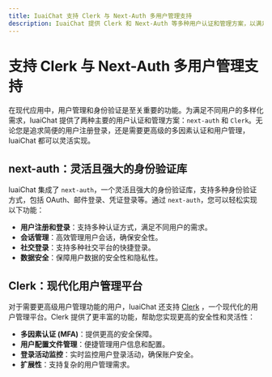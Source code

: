 ```yaml
---
title: IuaiChat 支持 Clerk 与 Next-Auth 多用户管理支持
description: IuaiChat 提供 Clerk 和 Next-Auth 等多种用户认证和管理方案，以满足不同用户的需求。
---
```


# 支持 Clerk 与 Next-Auth 多用户管理支持

在现代应用中，用户管理和身份验证是至关重要的功能。为满足不同用户的多样化需求，IuaiChat 提供了两种主要的用户认证和管理方案：`next-auth` 和 `Clerk`。无论您是追求简便的用户注册登录，还是需要更高级的多因素认证和用户管理，IuaiChat 都可以灵活实现。

## next-auth：灵活且强大的身份验证库

IuaiChat 集成了 `next-auth`，一个灵活且强大的身份验证库，支持多种身份验证方式，包括 OAuth、邮件登录、凭证登录等。通过 `next-auth`，您可以轻松实现以下功能：

- **用户注册和登录**：支持多种认证方式，满足不同用户的需求。
- **会话管理**：高效管理用户会话，确保安全性。
- **社交登录**：支持多种社交平台的快捷登录。
- **数据安全**：保障用户数据的安全性和隐私性。

## Clerk：现代化用户管理平台

对于需要更高级用户管理功能的用户，IuaiChat 还支持 [Clerk](https://clerk.com) ，一个现代化的用户管理平台。Clerk 提供了更丰富的功能，帮助您实现更高的安全性和灵活性：

- **多因素认证 (MFA)**：提供更高的安全保障。
- **用户配置文件管理**：便捷管理用户信息和配置。
- **登录活动监控**：实时监控用户登录活动，确保账户安全。
- **扩展性**：支持复杂的用户管理需求。
